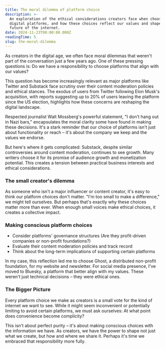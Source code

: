 ```yaml
---
title: The moral dilemma of platform choice
description: >-
  An exploration of the ethical considerations creators face when choosing
  digital platforms, and how these choices reflect our values and shape the
  future of the internet.
date: 2024-11-23T00:00:00.000Z
readingTime: 5
slug: the-moral-dilemma
---
```


As creators in the digital age, we often face moral dilemmas that weren't part of the conversation just a few years ago. One of these pressing questions is: Do we have a responsibility to choose platforms that align with our values?

This question has become increasingly relevant as major platforms like Twitter and Substack face scrutiny over their content moderation policies and ethical stances. The exodus of users from Twitter following Elon Musk's acquisition, with reports suggesting up to 20% of users leaving the platform since the US election, highlights how these concerns are reshaping the digital landscape.

Respected journalist Walt Mossberg's powerful statement, "I don't hang out in Nazi bars," encapsulates the moral clarity some have found in making these decisions. It's a stark reminder that our choice of platforms isn't just about functionality or reach – it's about the company we keep and the values we endorse.

But here's where it gets complicated: Substack, despite similar controversies around content moderation, continues to see growth. Many writers choose it for its promise of audience growth and monetization potential. This creates a tension between practical business interests and ethical considerations.

### The small creator's dilemma

As someone who isn't a major influencer or content creator, it's easy to think our platform choices don't matter. "I'm too small to make a difference," we might tell ourselves. But perhaps that's exactly why these choices matter more than ever. When enough small voices make ethical choices, it creates a collective impact.

### Making conscious platform choices

* Consider platforms' governance structures (Are they profit-driven companies or non-profit foundations?)
* Evaluate their content moderation policies and track record
* Think about the long-term implications of supporting certain platforms

In my case, this reflection led me to choose Ghost, a distributed non-profit foundation, for my website and newsletter. For social media presence, I've moved to Bluesky, a platform that better align with my values. These weren't just technical decisions – they were ethical ones.

### The Bigger Picture

Every platform choice we make as creators is a small vote for the kind of internet we want to see. While it might seem inconvenient or potentially limiting to avoid certain platforms, we must ask ourselves: At what point does convenience become complicity?

This isn't about perfect purity – it's about making conscious choices with the information we have. As creators, we have the power to shape not just what we create, but how and where we share it. Perhaps it's time we embraced that responsibility more fully. 
